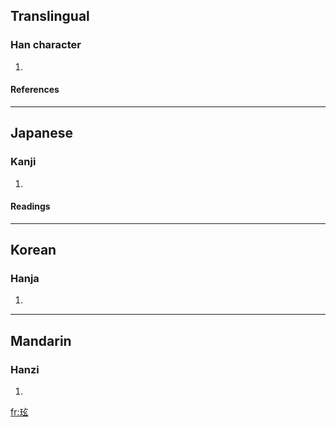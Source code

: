 ==Translingual==
===Han character===
{{Han char|rn=96|rad=玉|as=05|sn=9|four=1013<sub>2</sub>|canj=一土卜女戈 (MGYVI)}}
# {{defn|Han|sort=玉05}}
====References====
{{Han ref|kx=0729.030|dkj=20898|dj=1140.270|hdz=21108.090|uh=73B9|ud=29625|bh=CFCB|bd=53195}}

----
==Japanese==
===Kanji===
{{ja-kanji|grade=|rs=玉05}}
# {{defn|Japanese}} 
====Readings====
{{ja-readings|on=[[けん]] (ken), [[げん]] (gen)|kun=[[いし]] (ishi)}}

----
==Korean==
===Hanja===
{{ko-hanja|hangeul=형|eumhun=|rv=hyeong|mr=hyŏng|y=hyeng}}
# {{defn|Korean}}

----
==Mandarin==
===Hanzi===
{{cmn-hanzi|pin=[[xuán]] (xuan2)|wg=hsüan<sup>2</sup>}}
# {{defn|Mandarin}}

[[fr:玹]]